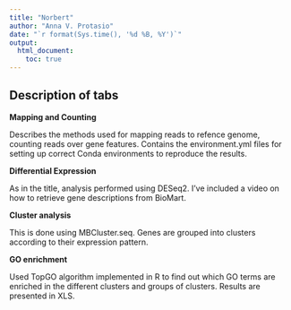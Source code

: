 ```yaml
---
title: "Norbert"
author: "Anna V. Protasio"
date: "`r format(Sys.time(), '%d %B, %Y')`"
output:
  html_document:
    toc: true
---
```


## Description of tabs

**Mapping and Counting**

Describes the methods used for mapping reads to refence genome, counting reads over gene features. Contains the environment.yml files for setting up correct Conda environments to reproduce the results. 

**Differential Expression**

As in the title, analysis performed using DESeq2. I've included a video on how to retrieve gene descriptions from BioMart.

**Cluster analysis**

This is done using MBCluster.seq. Genes are grouped into clusters according to their expression pattern. 

**GO enrichment**

Used TopGO algorithm implemented in R to find out which GO terms are enriched in the different clusters and groups of clusters. Results are presented in XLS. 